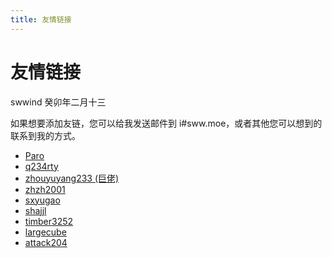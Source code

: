 ```yaml
---
title: 友情链接
---
```


# 友情链接

<div class="info">
  <span>swwind</span>
  <time>癸卯年二月十三</time>
</div>

如果想要添加友链，您可以给我发送邮件到 i#sww.moe，或者其他您可以想到的联系到我的方式。

- [Paro](https://paro.one/)
- [q234rty](https://q234rty.top/)
- [zhouyuyang233 (巨佬)](https://blog.csdn.net/zhouyuyang233/)
- [zhzh2001](https://zhzh2001.bitbucket.io/)
- [sxyugao](https://sxyugao.top/)
- [shajjl](https://shajjl.github.io/)
- [timber3252](https://blog.timber3252.me/)
- [largecube](https://blog.csdn.net/largecub233)
- [attack204](http://blog.attack204.com)
